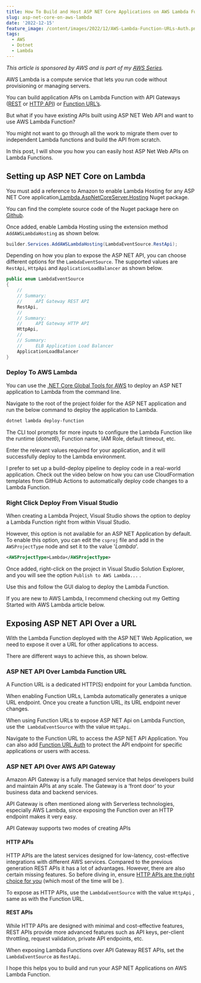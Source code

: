 ```yaml
---
title: How To Build and Host ASP NET Core Applications on AWS Lambda Functions
slug: asp-net-core-on-aws-lambda
date: '2022-12-15'
feature_image: /content/images/2022/12/AWS-Lambda-Function-URLs-Auth.png
tags:
  - AWS
  - Dotnet
  - Lambda
---
```

_This article is sponsored by AWS and is part of my [AWS Series](/blog/tag/aws/)._

AWS Lambda is a compute service that lets you run code without provisioning or managing servers.

You can build application APIs on Lambda Function with API Gateways ([REST](/blog/aws-dotnet-lambda-authorizer-api-gateway/) or [HTTP API](/blog/amazon-api-gateway-http-apis/)) or [Function URL’s](/blog/function-urls-in-aws-lambda-dotnet/).

<EmbedCard src="https://www.youtube.com/embed/PTnWbKWm3uo?feature=oembed" title="ASP NET Core on AWS Lambda  | .NET ON AWS | AWS Serverless | Amazon" />

But what if you have existing APIs built using ASP NET Web API and want to use AWS Lambda Function?

You might not want to go through all the work to migrate them over to independent Lambda functions and build the API from scratch.

In this post, I will show you how you can easily host ASP Net Web APIs on Lambda Functions.

## Setting up ASP NET Core on Lambda

You must add a reference to Amazon to enable Lambda Hosting for any ASP NET Core application[.Lambda.AspNetCoreServer.Hosting](https://www.nuget.org/packages/Amazon.Lambda.AspNetCoreServer.Hosting/) Nuget package.

You can find the complete source code of the Nuget package here on [Github](https://github.com/aws/aws-lambda-dotnet/tree/master/Libraries/src/Amazon.Lambda.AspNetCoreServer.Hosting).

Once added, enable Lambda Hosting using the extension method `AddAWSLambdaHosting` as shown below.

```csharp
builder.Services.AddAWSLambdaHosting(LambdaEventSource.RestApi);
```

Depending on how you plan to expose the ASP NET API, you can choose different options for the `LambdaEventSource`. The supported values are `RestApi`, `HttpApi` and `ApplicationLoadBalancer` as shown below.

```csharp
public enum LambdaEventSource
{
    //
    // Summary:
    //     API Gateway REST API
    RestApi,
    //
    // Summary:
    //     API Gateway HTTP API
    HttpApi,
    //
    // Summary:
    //     ELB Application Load Balancer
    ApplicationLoadBalancer
}

```

### Deploy To AWS Lambda

You can use the [.NET Core Global Tools for AWS](https://aws.amazon.com/blogs/developer/net-core-global-tools-for-aws/) to deploy an ASP NET application to Lambda from the command line.

Navigate to the root of the project folder for the ASP NET application and run the below command to deploy the application to Lambda.

```bash
dotnet lambda deploy-function
```

The CLI tool prompts for more inputs to configure the Lambda Function like the runtime (_dotnet6_), Function name, IAM Role, default timeout, etc.

Enter the relevant values required for your application, and it will successfully deploy to the Lambda environment.

I prefer to set up a build-deploy pipeline to deploy code in a real-world application. Check out the video below on how you can use CloudFormation templates from GitHub Actions to automatically deploy code changes to a Lambda Function.

<EmbedCard src="https://www.youtube.com/embed/U96230YlSJA?feature=oembed" title="AWS CLOUDFORMATION - Build Deploy Pipeline Using GITHUB ACTIONS | .NET ON AWS" />

### Right Click Deploy From Visual Studio

When creating a Lambda Project, Visual Studio shows the option to deploy a Lambda Function right from within Visual Studio.

However, this option is not available for an ASP NET Application by default. To enable this option, you can edit the `csproj` file and add in the `AWSProjectType` node and set it to the value '_Lambda_'.

```xml
<AWSProjectType>Lambda</AWSProjectType>
```

Once added, right-click on the project in Visual Studio Solution Explorer, and you will see the option `Publish to AWS Lambda...` .

<ImageCard src="/content/images/2022/12/image.png" alt="Publish to AWS Lambda option for ASP NET Application from Visual Studio" />

Use this and follow the GUI dialog to deploy the Lambda Function.

<ImageCard src="/content/images/2022/12/image-1.png" alt="Upload Lambda Function dialog box from Visual Studio to deploy an ASP NET Application" />

If you are new to AWS Lambda, I recommend checking out my Getting Started with AWS Lambda article below.

<BookmarkCard href="/blog/aws-lambda-net-core/" title="AWS Lambda For The .NET Developer: How To Easily Get Started" description="Learn how to get started with AWS Lambda with .NET Core by building out a simple function and deploying to AWS. We will also see how to set up local development environment using the AWS Toolkit." icon="/content/images/size/w256h256/2022/10/logo-512x512.png" />

## Exposing ASP NET API Over a URL

With the Lambda Function deployed with the ASP NET Web Application, we need to expose it over a URL for other applications to access.

There are different ways to achieve this, as shown below.

### ASP NET API Over Lambda Function URL

A Function URL is a dedicated HTTP(S) endpoint for your Lambda function.

When enabling Function URLs, Lambda automatically generates a unique URL endpoint. Once you create a function URL, its URL endpoint never changes.

<BookmarkCard href="/blog/function-urls-in-aws-lambda-dotnet/" title="Function URLs - Quick and Easy way to Invoke AWS Lambda Functions over HTTP" description="A Function URL is a dedicated endpoint for your Lambda function. Learn how to enable Function URLs and build an API using .NET Lambda Function." icon="/content/images/size/w256h256/2022/10/logo-512x512.png" />

When using Function URLs to expose ASP NET Api on Lambda Function, use the  `LambdaEventSource` with the value `HttpApi`.

<ImageCard src="/content/images/2022/12/image-2.png" alt="Function URL enabled for Lambda Function. Navigate to the URL to access the ASP NET API Application" />

Navigate to the Function URL to access the ASP NET API Application. You can also add [Function URL Auth](/blog/how-to-secure-and-authenticate-lambda-function-urls/) to protect the API endpoint for specific applications or users with access.

### ASP NET API Over AWS API Gateway

Amazon API Gateway is a fully managed service that helps developers build and maintain APIs at any scale. The Gateway is a ‘front door’ to your business data and backend services.

API Gateway is often mentioned along with Serverless technologies, especially AWS Lambda, since exposing the Function over an HTTP endpoint makes it very easy.

API Gateway supports two modes of creating APIs

#### HTTP APIs

HTTP APIs are the latest services designed for low-latency, cost-effective integrations with different AWS services. Compared to the previous generation REST APIs it has a lot of advantages. However, there are also certain missing features. So before diving in, ensure [HTTP APIs are the right choice for you](https://docs.aws.amazon.com/apigateway/latest/developerguide/http-api-vs-rest.html) (which most of the time will be ).

<BookmarkCard href="/blog/amazon-api-gateway-http-apis/" title="Amazon API Gateway for the .NET Developer - How To Build HTTP APIs" description="Learn how to get started with API Gateway by building an HTTP API backed by AWS Lambda running on .NET Core. We will see how to create different HTTP endpoints, connect them to lambda functions, send and receive data, set up stages, and more." icon="/content/images/size/w256h256/2022/10/logo-512x512.png" />

To expose as HTTP APIs, use the `LambdaEventSource` with the value `HttpApi` , same as with the Function URL.

#### REST APIs

While HTTP APIs are designed with minimal and cost-effective features, REST APIs provide more advanced features such as API keys, per-client throttling, request validation, private API endpoints, etc.

<BookmarkCard href="/blog/amazon-api-gateway-rest-api-introduction/" title="Amazon API Gateway - Introduction To Building REST APIs" description="Learn how to build REST API using API Gateway. We will learn the different building blocks of REST APIs, how they connect with each other, and how you can build and configure an API in the AWS Console." icon="/content/images/size/w256h256/2022/10/logo-512x512.png" />

When exposing Lambda Functions over API Gateway REST APIs, set the `LambdaEventSource` as `RestApi`.

I hope this helps you to build and run your ASP NET Applications on AWS Lambda Function.
